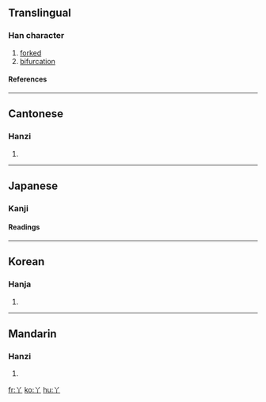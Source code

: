 ==Translingual==
===Han character===
{{Han char|rad=丨|as=02|sn=3|four=8020<sub>0</sub>|canj=金中 (CL), XX金中 (XXCL)}}
# [[forked]]
# [[bifurcation]]
====References====
{{Han ref|kx=0079.010|dkj=00071|dj=0158.040|hdz=10028.060|uh=4E2B|ud=20011|bh=A458|bd=42072}}
----
==Cantonese==
===Hanzi===
{{yue-hanzi|jyut=|y=a1}}
# {{defn|Cantonese}}
----
==Japanese==
===Kanji===
{{ja-kanji|grade=|rs=丨02}}
====Readings====
{{ja-readings|on=[[あ]] (a)|kun=[[ふたまた]] (futamata), [[あげまき]] (agemaki)}}
----
==Korean==
===Hanja===
{{ko-hanja|hangeul=[[아]]|rv=a|mr=a}}
# {{defn|Korean}}
----
==Mandarin==
===Hanzi===
{{cmn-hanzi|pin=yā (ya1), zhòng (zhong4)|wg=ya<sup>1</sup>, chung<sup>4</sup>|y=}}
# {{defn|Mandarin}}

[[fr:丫]]
[[ko:丫]]
[[hu:丫]]